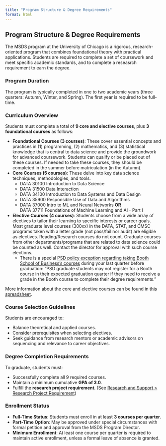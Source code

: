 ```yaml
---
title: "Program Structure & Degree Requirements"
format: html
---
```


## Program Structure & Degree Requirements

The MSDS program at the University of Chicago is a rigorous, research-oriented program that combines foundational theory with practical applications. Students are required to complete a set of coursework and meet specific academic standards, and to complete a reseasrch requirement to earn the degree.

### Program Duration

The program is typically completed in one to two academic years (three quarters: Autumn, Winter, and Spring). The first year is required to be full-time.

### Curriculum Overview

Students must complete a total of **9 core and elective courses**, plus **3 foundational courses** as follows:

- **Foundational Courses (3 courses)**: These cover essential concepts and practices in (1) programming, (2) mathematics, and (3) statistical knowledge that is central to data science and provide the groundwork for advanced coursework. Students can qualify or be placed out of these courses.  If needed to take these courses, they should be completed in the summer before matriculation (in the Autumn).  
- **Core Courses (5 courses)**: These delve into key data science techniques, methodologies, and tools.
  * DATA 30100 Introduction to Data Science
  * DATA 31500 Data Interaction
  * DATA 34100 Introduction to Data Systems and Data Design
  * DATA 35900 Responsible Use of Data and Algorithms
  * DATA 37000 Intro to ML and Neural Networks **OR** \
  DATA 37711 Foundations of Machine Learning and AI - Part I  
- **Elective Courses (4 courses)**: Students choose from a wide array of electives to tailor their learning to specific interests or career goals. Most graduate level courses (300xx) in the DATA, STAT, and CMSC programs taken with a letter grade (not pass/fail nor audit) are eligible as electives. Reading/Research courses do not count. Graduate courses from other departments/programs that are related to data science could be counted as well. Contact the director for approval with such course elections.  
  * There is a special [PSD policy exception regarding taking Booth School of Business's courses](https://physicalsciences.uchicago.edu/current-students/policies/#Registration) during your last quarter before graduation: "PSD graduate students may not register for a Booth course in their expected graduation quarter if they need to receive a grade in the Booth course to complete their degree requirements."  

More information about the core and elective courses can be found in [this spreadsheet](https://docs.google.com/spreadsheets/d/1eENLYWQYJPX6m-vww3kfE9AAozu4iQzfDXcJ5wpIg8w/edit?gid=1407004632#gid=1407004632).  

### Course Selection Guidelines

Students are encouraged to:  

- Balance theoretical and applied courses.
- Consider prerequisites when selecting electives.
- Seek guidance from research mentors or academic advisors on sequencing and relevance to career objectives.

### Degree Completion Requirements

To graduate, students must:  

- Successfully complete all 9 required courses. 
- Maintain a minimum cumulative **GPA of 3.0**. 
- Fulfill the **research project requirement**. (See [Research and Support > Research Project Requirement](research.qmd)) 

### Enrollment Status

- **Full-Time Status**: Students must enroll in at least **3 courses per quarter**.
- **Part-Time Option**: May be approved under special circumstances with formal petition and approval from the MSDS Program Director.
- **Minimum Enrollment**: At least one course per quarter is required to maintain active enrollment, unless a formal leave of absence is granted.

